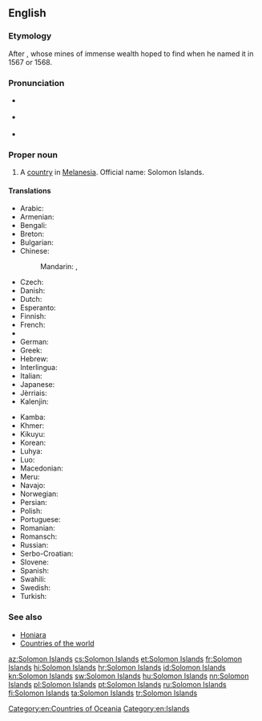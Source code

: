 ==English==
{{wikipedia}}

===Etymology===
After {{w|King Solomon}}, whose mines of immense wealth {{w|Álvaro de Mendaña y Neira}} hoped to find when he named it in 1567 or 1568.

===Pronunciation===
* {{a|UK}} {{IPA|/ˈsɒl.ə.mən ˈaɪ.ləndz/}}
* {{a|US}} {{IPA|/ˈsɑ.lə.mən ˈaɪ.ləndz/}}
* {{audio|en-us-Solomon Islands.ogg|Audio (US)|lang=en}}

===Proper noun===
{{en-proper noun|head=[[Solomon]] [[island|Islands]]}}

# A [[country]] in [[Melanesia]]. Official name: Solomon Islands.

====Translations====
{{trans-top|A country in Melanesia}}
* Arabic: {{t|ar|جزر سليمان|f-p|tr=júzur sulaymaan}}
* Armenian: {{t|hy|Սողոմոնի Կղզիներ|sc=Armn}}
* Bengali: {{t|bn|সলোমন দ্বীপপুঞ্জ}}
* Breton: {{t|br|Inizi Salomon}}
* Bulgarian: {{t|bg|Соломонови острови}}
* Chinese:
*: Mandarin: {{t+|cmn|所羅門群島|sc=Hani}}, {{t|cmn|所罗门群岛|tr=Suǒluómén Qúndǎo|sc=Hani}}
* Czech: {{t+|cs|Šalamounovy ostrovy|m-p}}
* Danish: {{t+|da|Salomonøerne}}
* Dutch: {{t+|nl|Salomonseilanden}}
* Esperanto: {{t|eo|Salomonoj|p}}
* Finnish: {{t+|fi|Salomonsaaret}}
* French: {{t|fr|Îles Salomon}}
* {{trreq|ka}}
* German: {{t+|de|Salomonen}}
* Greek: {{t+|el|Νήσοι Σολομώντος|m-p|tr=Nísoi Solomóntos}}
* Hebrew: {{t|he|איי שלמ|tr=Iyey Shlomo|sc=Hebr}}
* Interlingua: {{t|ia|Insulas Salomon}}
* Italian: {{t+|it|Isole Salomone}}
* Japanese: {{t|ja|ソロモン諸島|tr=Soromon shotō|sc=Jpan}}
* Jèrriais: {{t|roa-jer|Îles Solomon|f-p}}
* Kalenjin: {{t|kln|Solomon}}
{{trans-mid}}
* Kamba: {{t|kam|Solomoni}}
* Khmer: {{t|km|កោះ​សូឡូម៉ូន|tr=kɑh sooloomoon|sc=Khmr}}
* Kikuyu: {{t|ki|Solomon}}
* Korean: {{t|ko|솔로몬 제도|tr=Sollomon jedo|sc=Kore}}
* Luhya: {{t|luy|Solomoni}}
* Luo: {{t|luo|Solomon}}
* Macedonian: {{t|mk|Соломонови Острови|m-p|tr=Solomónovi Óstrovi}}
* Meru: {{t|mer|Solomon}}
* Navajo: {{t|nv|Sólomon Tó Bináhaazyínígíí}}
* Norwegian: {{t|no|Salomonøyene}}
* Persian: {{t|fa|جزایر سلیمان|tr=jazâyir-i soleymân|sc=fa-Arab}}
* Polish: {{t+|pl|Wyspy Salomona}}
* Portuguese: {{t+|pt|Ilhas Salomão}}
* Romanian: {{t|ro|Insulele Solomon}}
* Romansch: {{t|rm|Inslas da Salomon|f-p}}
* Russian: {{t|ru|Соломоновы острова|m-p|tr=Solomónovy ostrová}}
* Serbo-Croatian: {{t|sh|Solomonova Ostrva|n-p}}
* Slovene: {{t|sl|Salomonovi otoki|m-p}}
* Spanish: {{t+|es|Islas Salomón}}
* Swahili: {{t+|sw|Solomoni}}
* Swedish: {{t+|sv|Salomonöarna}}
* Turkish: {{t+|tr|Solomon Adaları|p}}
{{trans-bottom}}

===See also===
* [[Honiara]]
* [[Appendix:Countries of the world|Countries of the world]]

[[Category:en:Countries of Oceania]]
[[Category:en:Islands]]

[[az:Solomon Islands]]
[[cs:Solomon Islands]]
[[et:Solomon Islands]]
[[fr:Solomon Islands]]
[[hi:Solomon Islands]]
[[hr:Solomon Islands]]
[[id:Solomon Islands]]
[[kn:Solomon Islands]]
[[sw:Solomon Islands]]
[[hu:Solomon Islands]]
[[nn:Solomon Islands]]
[[pl:Solomon Islands]]
[[pt:Solomon Islands]]
[[ru:Solomon Islands]]
[[fi:Solomon Islands]]
[[ta:Solomon Islands]]
[[tr:Solomon Islands]]